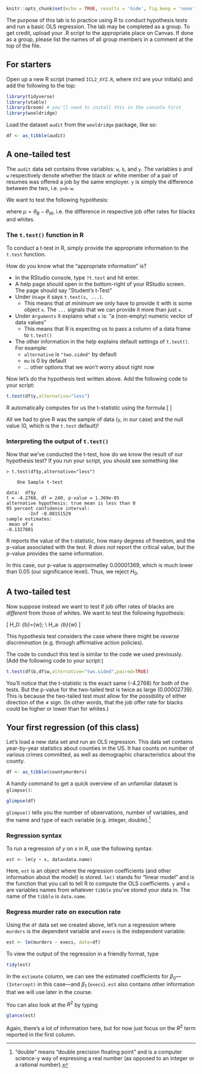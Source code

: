 ```{r setup, include=FALSE}
knitr::opts_chunk$set(echo = TRUE, results = 'hide', fig.keep = 'none')
```

The purpose of this lab is to practice using R to conduct hypothesis tests and run a basic OLS regression. The lab may be completed as a group. To get credit, upload your .R script to the appropriate place on Canvas. If done as a group, please list the names of all group members in a comment at the top of the file.


## For starters
Open up a new R script (named `ICL2_XYZ.R`, where `XYZ` are your initials) and add the following to the top:
```{r message=FALSE, warning=FALSE, paged.print=FALSE}
library(tidyverse)
library(vtable)
library(broom) # you'll need to install this in the console first
library(wooldridge)
```

Load the dataset `audit` from the `wooldridge` package, like so:
```{r}
df <- as_tibble(audit)
```


## A one-tailed test
The `audit` data set contains three variables: `w`, `b`, and `y`. The variables `b` and `w` respectively denote whether the black or white member of a pair of resumes was offered a job by the same employer. `y` is simply the difference between the two, i.e. `y=b-w`. 

We want to test the following hypothesis:

\begin{equation*}
H_0: \mu=0; \\
H_a: \mu<0
\end{equation*}
where $\mu = \theta_{B}-\theta_{W}$, i.e. the difference in respective job offer rates for blacks and whites.

### The `t.test()` function in R
To conduct a t-test in R, simply provide the appropriate information to the `t.test` function.

How do you know what the "appropriate information" is? 

- In the RStudio console, type `?t.test` and hit enter. 
- A help page should open in the bottom-right of your RStudio screen. The page should say "Student's t-Test"
- Under `Usage` it says `t.test(x, ...)`. 
    * This means that *at minimum* we only have to provide it with is some object `x`. The `...` signals that we can provide it more than just `x`.
- Under `Arguments` it explains what `x` is: "a (non-empty) numeric vector of data values"
    * This means that R is expecting us to pass a column of a data frame to `t.test()`
- The other information in the help explains default settings of `t.test()`. For example:
    * `alternative` is `"two.sided"` by default
    * `mu` is 0 by default
    * ... other options that we won't worry about right now

Now let's do the hypothesis test written above. Add the following code to your script:
```{r}
t.test(df$y,alternative="less")
```

R automatically computes for us the t-statistic using the formula
\[
\frac{\overline{y} - \mu}{SE_{\bar{y}}}
\]

All we had to give R was the sample of data (`y`, in our case) and the null value (0, which is the `t.test` default)!

### Interpreting the output of `t.test()`
Now that we've conducted the t-test, how do we know the result of our hypothesis test? If you run your script, you should see something like

```
> t.test(df$y,alternative="less")

	One Sample t-test

data:  df$y
t = -4.2768, df = 240, p-value = 1.369e-05
alternative hypothesis: true mean is less than 0
95 percent confidence interval:
        -Inf -0.08151529
sample estimates:
 mean of x 
-0.1327801
```

R reports the value of the t-statistic, how many degrees of freedom, and the p-value associated with the test. R *does not* report the critical value, but the p-value provides the same information.

In this case, our p-value is approximatley 0.00001369, which is much lower than 0.05 (our significance level). Thus, we reject $H_0$.

## A two-tailed test
Now suppose instead we want to test if job offer rates of blacks are *different* from those of whites.
We want to test the following hypothesis:

\[
H_0: \theta_{b}=\theta_{w}; \\
H_a: \theta_{b}\neq\theta_{w}
\]

This hypothesis test considers the case where there might be *reverse discrimination* (e.g. through affirmative action policies).

The code to conduct this test is similar to the code we used previously. (Add the following code to your script:)
```{r}
t.test(df$b,df$w,alternative="two.sided",paired=TRUE)
```

You'll notice that the t-statistic is the exact same (-4.2768) for both of the tests. But the p-value for the two-tailed test is twice as large (0.00002739). This is because the two-tailed test must allow for the possibility of either direction of the $\neq$ sign. (In other words, that the job offer rate for blacks could be higher or lower than for whites.)

## Your first regression (of this class)
Let's load a new data set and run an OLS regression. This data set contains year-by-year statistics about counties in the US. It has counts on number of various crimes committed, as well as demographic characteristics about the county.
```{r}
df <- as_tibble(countymurders)
```

A handy command to get a quick overview of an unfamiliar dataset is `glimpse()`:
```{r}
glimpse(df)
```
`glimpse()` tells you the number of observations, number of variables, and the name and type of each variable (e.g. integer, double).[^1]

### Regression syntax
To run a regression of $y$ on $x$ in R, use the following syntax:

```
est <- lm(y ~ x, data=data.name)
```

Here, `est` is an object where the regression coefficients (and other information about the model) is stored. `lm()` stands for "linear model" and is the function that you call to tell R to compute the OLS coefficients. `y` and `x` are variables names from whatever `tibble` you've stored your data in. The name of the `tibble` is `data.name`.

### Regress murder rate on execution rate
Using the `df` data set we created above, let's run a regression where `murders` is the dependent variable and `execs` is the independent variable:
```{r}
est <- lm(murders ~ execs, data=df)
```

To view the output of the regression in a friendly format, type
```{r results='show'}
tidy(est)
```

In the `estimate` column, we can see the estimated coefficients for $\beta_0$---`(Intercept)` in this case---and $\beta_1$ (`execs`). `est` also contains other information that we will use later in the course.

You can also look at the $R^2$ by typing
```{r results='show'}
glance(est)
```

Again, there's a lot of information here, but for now just focus on the $R^2$ term reported in the first column.

<!--- # References --->
[^1]: "double" means "double precision floating point" and is a computer science-y way of expressing a real number (as opposed to an integer or a rational number).
